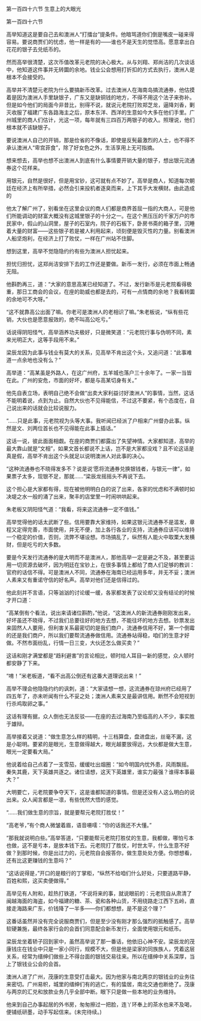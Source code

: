 

第一百四十六节 生意上的大眼光

第一百四十六节

高举知道这是要自己去和澳洲人“打擂台”提条件。他暗骂道你们倒是嘴皮一碰来得容易。要说商贾们的忧虑，他一样是有的――谁也不是天生的觉悟高。愿意拿出白花花的银子去兑纸币的。

然而高举很清楚，这次币值改革元老院的决心极大。从与刘翔、郑尚洁的几次谈话中，他知道这件事并无转圜的余地。钱业公会想用打折扣的方式去执行，澳洲人是根本不会接受的。

高举并不清楚元老院为什么要搞新币改革。过去澳洲人在海南岛搞流通券，他估摸着是因为澳洲人手里缺银子，广东又是缺铜钱的地方，不得不用这个法子来弥补。但是如今他们的局面今非昔比，别得不说，就说元老院打败郑芝龙，逼降刘香，剿灭收服了福建广东各路海主之后，原本东洋、西洋的生意如今大多在他们手里。广州城里的商人们估计，光这一项，每年就有三四百万两银子的收入。照理说，他们根本就不该缺银子。

要说澳洲人自己的开销，那是俭省的不像话，即使是反髡最激烈的人士，也不得不承认澳洲人“卑宫菲食”，除了好女色之外，生活享用上无可指摘。

想来想去，高举也想不出澳洲人到底有什么事情要开销大量的银子，想出银元流通券这个花样来。

用银元，自然是很好，但是用宝钞，这可就有点不妙了。高举是商人，知道每次朝廷在经济上有所举措，必然会引来投机者逐臭而来，上下其手大发横财。由此造成的

他太了解广州了，别看坐在这里会议的商人们都是商界首屈一指的大商人，可是他们所能调动的财富大概没有这城里银子的十分之一。在这个黑压压的千家万户的市民家中，假山的山洞里，屋子的石室内，院子的石板下，卧房书斋的箱子里，沉睡着大量的财富――这些银子若是被人利用起来，顷刻便是毁灭性的力量。别看澳洲人船坚炮利，在经济上打了败仗，一样在广州站不住脚。

想到这里，高举不觉隐隐约约有些为澳洲人担忧起来。

担忧归担忧，这郑尚洁安排下去的工作还是要做。新币一发行，必须在市面上畅通无阻。

他斟酌再三，道：“大家的意思高某已经知道了。不过，发行新币是元老院看得极重，那日工商会的会议，在座的助威也都是去的，可有一点情商的余地？我看转圜的余地可不大呀。”

“这不就靠高公出面了嘛。你老可是澳洲人的老相识了嘛。”朱老板说，“纵有些花销，大伙也是愿意报效的，绝不叫高公吃亏。”

话说得阴阳怪气，高举涵养功夫极好，只是微笑道：“元老院行事与伪明不同，素来光明正大，这等手段用不来。”

梁辰龙因为此事与钱业有莫大的关系，见高举不肯出这个头，又追问道：“此事难道一点余地也没有么？”

高举道：“高某虽是外路人，在这广州府，五羊城也落户三十余年了。一家一当皆在此。广州的安危，市面的好坏，都是与高某切身有关。”

他先自表立场，表明自己绝不会做“出卖大家利益讨好澳洲人”的事情，当然，这话不能明着说，点到为止。自然大伙也不见得能信，不过这不要紧，有个态度在，自己说出来的话就会比较说服力。

“……只是此事，元老院视为头等大事。我听闻已经派了户相来广州督办此事。纵然是文、刘两位首长也不见得能在此事上插话。”

这话一说，彼此面面相觑。在座的商贾们都露出了失望神情。大家都知道，高举的最大靠山就是“文相”，如果文首长都说不上话，岂不是大家都没戏？且不论这话是真是假，高举不肯出这个头就足以说明澳洲人对此事的决心。

“这种流通券也不晓得发多不？说是说‘愿将流通券兑换银钱者，与银元一律”，如果票子太多，现银不足，那就……“梁辰龙摇摇头不再说下去。

这个担心是大家都有得，现在被他明明白白的说了出来，各家的忧虑和不满顿时如决堤之水一般的涌了出来，聚丰的店堂里一时闹哄哄起来。

朱老板又阴阳怪气道：“我看，将来这流通券一定不值钱。”

高举觉得他的话太武断了些。信用要靠大家维持，如果这银元流通券不是滥发，章程又定得完善，市面使用，并无不便，加上各行各业的支持，流通券应该可以维持一个稳定的价值，否则，流弊不堪设想。市场搞乱了，纵然有人能火中取栗大发横财，但是吃亏的大多数。

要是今天发行流通券的是大明而不是澳洲人，那他高举一定是避之不及，甚至要运用一切资源去破坏，因为明廷在宝钞上，在很多事情上都给了商人们足够的教训：官府的话信不得。可是澳洲人不同，流通券在海南已经运用多年，并无不妥；澳洲人素来又有重诺守信的好名声。高举对他们还是信得过的。

他此刻并不言语，只等汹汹的讨论缓一缓，各家都发表了议论却又没有结论的时候才开口道：

“高某倒有个看法，说出来请诸位斟酌，”他说，“这澳洲人的新流通券刚刚发出来，好坏虽还不晓得，不过我们总要往好的地方去想，不能往坏的地方去想。钞票发出来固然人人要用，但利害关系最密切的是我们商户，流通券信用不好，第一个倒霉的还是我们商户，所以我们要帮流通券做信用。流通券站得稳，咱们的生意才好做。不然市面纷乱，行情一日三变，大伙还怎么做买卖？”

这话和刚才满堂都是“趋利避害”的言论相比，顿时给人耳目一新的感觉，众人顿时都安静了下来。

“唷！”米老板道，“看不出高公倒还有这番大道理说出来！”

高举不理会他隐隐约约的讽刺，道：“大家请想一想，这流通券在琼州府已经用了四五年了，亦未听闻有什么不妥之处；澳洲人素来又是最讲信用。断然不会短视到行杀鸡取卵之事。”

这话有理有据，众人倒也无法反驳――在座的去过海南乃至临高的人不少，事实胜于雄辩。

高举接着又说道：“做生意怎么样的精明，十三档算盘，盘进盘出，丝毫不漏，这是小聪明。要紧的是眼光，生意做得越大，眼光越要放得远，大伙都是做大生意，眼光一定要看大局。”

他说着给自己点着了一支雪茄，缓缓吐出烟圈：“如今明国内忧外患，风雨飘摇。秦失其鹿，天下英雄共逐之。诸位请想，这天下英雄里，谁实力最强？谁得本事最大？”

大明要亡，元老院要争夺天下，这是谁都知道的事情。但是还没有人这么明白的说出来。众人闻言都是一凛，有些恍然大悟的感觉。

“……我们做生意的宗旨，就是要帮元老院打胜仗！”

“高老爷，”有个商人微皱着眉，语音嗫嚅：“你的话我还不大懂。”

“那我就说明白些。”高举答道，“只要能帮元老院打胜仗的生意，我都做，哪怕亏本也做，这不是亏本，是放本钱下去。元老院打了胜仗，时世太平，什么生意不好做？到那时候，你是出过力的，元老院自会报答你，做生意处处方便。你想想看，还有比这更赚钱的生意吗？”

“这话说得是，”开口的是粮行的丁掌柜，“纵然不给咱们什么好处，只要道路平静，百姓和熙，这买卖便做得。”

高举见有人附和，趁热打铁道，“不说将来的事，就说眼前的：元老院自从肃清了闽越海面的海盗，如今福建的糖、茶、瓷和各种山货，不用绕路走江西下五岭，直接走海路来广东，价钱降了一半多――你们都想想，是不是这个理？”

这番话虽然并没有完全说服商贾们，但是至少没有刚才那么强烈的抵触感了。高举软硬兼施，最终各家行会的会首们同意配合新币发行，全面使用银元和纸币。

梁辰龙坐着轿子回到家中，虽然高举说了那一番话，他依旧心神不安。梁辰龙的茂康钱庄在钱业中只是一家小同行，规模不大，但是他是梁家的同族族人，凭着这层关系，经常为缙绅们做些上不得台面的银钱交易往来。所以在缙绅中关系深厚，当上了银钱业公会的会首。

澳洲人进了广州，茂康的生意受打击最大。因为他家与南北两京的银钱业的业务往来密切。广州易帜，城里的缙绅们有的逃亡，有的蛰居，南北交通也断绝了。茂康与两京的汇兑和放款业务几乎全部中断。眼下只是做一些本地的业务维持。

他来到自己办事起居的外书房，匆匆擦过一把脸，连丫环奉上的茶水也来不及喝，便铺纸研墨，动手写起信来。(未完待续。)

